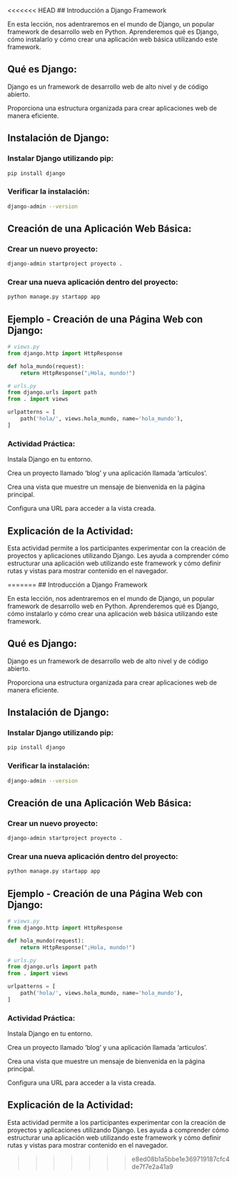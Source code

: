 <<<<<<< HEAD
## Introducción a Django Framework

En esta lección, nos adentraremos en el mundo de Django, un popular framework de desarrollo web en Python. Aprenderemos qué es Django, cómo instalarlo y cómo crear una aplicación web básica utilizando este framework.

## Qué es Django:

Django es un framework de desarrollo web de alto nivel y de código abierto.

Proporciona una estructura organizada para crear aplicaciones web de manera eficiente.

## Instalación de Django:

### Instalar Django utilizando pip: 
```bash
pip install django
```
### Verificar la instalación: 
```bash
django-admin --version
```
## Creación de una Aplicación Web Básica:

### Crear un nuevo proyecto: 

```bash
django-admin startproject proyecto .
```
### Crear una nueva aplicación dentro del proyecto: 
```bash	
python manage.py startapp app
```

## Ejemplo - Creación de una Página Web con Django:

```python
# views.py
from django.http import HttpResponse

def hola_mundo(request):
    return HttpResponse("¡Hola, mundo!")
```
    
```python
# urls.py
from django.urls import path
from . import views

urlpatterns = [
    path('hola/', views.hola_mundo, name='hola_mundo'),
]
```

:::{.callout-important}
### Actividad Práctica:

Instala Django en tu entorno.

Crea un proyecto llamado 'blog' y una aplicación llamada 'articulos'.

Crea una vista que muestre un mensaje de bienvenida en la página principal.

Configura una URL para acceder a la vista creada.
:::

## Explicación de la Actividad:

Esta actividad permite a los participantes experimentar con la creación de proyectos y aplicaciones utilizando Django. Les ayuda a comprender cómo estructurar una aplicación web utilizando este framework y cómo definir rutas y vistas para mostrar contenido en el navegador.

=======
## Introducción a Django Framework

En esta lección, nos adentraremos en el mundo de Django, un popular framework de desarrollo web en Python. Aprenderemos qué es Django, cómo instalarlo y cómo crear una aplicación web básica utilizando este framework.

## Qué es Django:

Django es un framework de desarrollo web de alto nivel y de código abierto.

Proporciona una estructura organizada para crear aplicaciones web de manera eficiente.

## Instalación de Django:

### Instalar Django utilizando pip: 
```bash
pip install django
```
### Verificar la instalación: 
```bash
django-admin --version
```
## Creación de una Aplicación Web Básica:

### Crear un nuevo proyecto: 

```bash
django-admin startproject proyecto .
```
### Crear una nueva aplicación dentro del proyecto: 
```bash	
python manage.py startapp app
```

## Ejemplo - Creación de una Página Web con Django:

```python
# views.py
from django.http import HttpResponse

def hola_mundo(request):
    return HttpResponse("¡Hola, mundo!")
```
    
```python
# urls.py
from django.urls import path
from . import views

urlpatterns = [
    path('hola/', views.hola_mundo, name='hola_mundo'),
]
```

:::{.callout-important}
### Actividad Práctica:

Instala Django en tu entorno.

Crea un proyecto llamado 'blog' y una aplicación llamada 'articulos'.

Crea una vista que muestre un mensaje de bienvenida en la página principal.

Configura una URL para acceder a la vista creada.
:::

## Explicación de la Actividad:

Esta actividad permite a los participantes experimentar con la creación de proyectos y aplicaciones utilizando Django. Les ayuda a comprender cómo estructurar una aplicación web utilizando este framework y cómo definir rutas y vistas para mostrar contenido en el navegador.

>>>>>>> e8ed08b1a5bbe1e369719187cfc4de7f7e2a41a9
